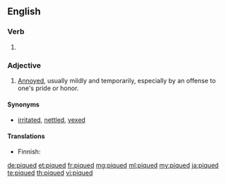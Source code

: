 ==English==

===Verb===
{{head|en|verb form}}

# {{en-past of|pique}}

===Adjective===
{{en-adj}}

# [[annoyed|Annoyed]], usually mildly and temporarily, especially by an offense to one's pride or honor.

====Synonyms====
* {{sense|annoyed}} [[irritated]], [[nettled]], [[vexed]]

====Translations====
{{trans-top|mildly and temporarily annoyed}}
* Finnish: {{t|fi|närkästynyt}}
{{trans-mid}}
{{trans-bottom}}

[[de:piqued]]
[[et:piqued]]
[[fr:piqued]]
[[mg:piqued]]
[[ml:piqued]]
[[my:piqued]]
[[ja:piqued]]
[[te:piqued]]
[[th:piqued]]
[[vi:piqued]]
